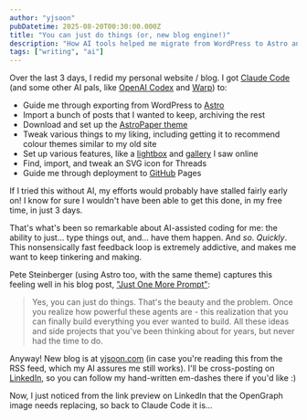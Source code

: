 ```yaml
---
author: "yjsoon"
pubDatetime: 2025-08-20T00:30:00.000Z
title: "You can just do things (or, new blog engine!)"
description: "How AI tools helped me migrate from WordPress to Astro and completely rebuild my personal website in 3 days."
tags: ["writing", "ai"]
---
```



Over the last 3 days, I redid my personal website / blog. I got [Claude Code](https://claude.ai/code) (and some other AI pals, like [OpenAI Codex](https://openai.com/codex/) and [Warp](https://www.warp.dev/)) to:

- Guide me through exporting from WordPress to [Astro](https://astro.build)
- Import a bunch of posts that I wanted to keep, archiving the rest
- Download and set up the [AstroPaper theme](https://github.com/satnaing/astro-paper)
- Tweak various things to my liking, including getting it to recommend colour themes similar to my old site
- Set up various features, like a [lightbox](https://eikowagenknecht.de/posts/build-your-own-lightbox-component-for-astro/) and [gallery](https://react-photo-album.com/) I saw online
- Find, import, and tweak an SVG icon for Threads
- Guide me through deployment to [GitHub](https://github.com/yjsoon/blog) Pages

If I tried this without AI, my efforts would probably have stalled fairly early on! I know for sure I wouldn't have been able to get this done, in my free time, in just 3 days.

That's what's been so remarkable about AI-assisted coding for me: the ability to just... type things out, and... have them happen. And _so_. _Quickly_. This nonsensically fast feedback loop is extremely addictive, and makes me want to keep tinkering and making.

Pete Steinberger (using Astro too, with the same theme) captures this feeling well in his blog post, ["Just One More Prompt"](https://steipete.me/posts/just-one-more-prompt):

> Yes, you can just do things. That's the beauty and the problem. Once you realize how powerful these agents are - this realization that you can finally build everything you ever wanted to build. All these ideas and side projects that you've been thinking about for years, but never had the time to do.

Anyway! New blog is at [yjsoon.com](https://yjsoon.com) (in case you're reading this from the RSS feed, which my AI assures me still works). I'll be cross-posting on [LinkedIn](https://www.linkedin.com/in/yjsoon/), so you can follow my hand-written em-dashes there if you'd like :)

Now, I just noticed from the link preview on LinkedIn that the OpenGraph image needs replacing, so back to Claude Code it is...

<ImageWithModal src={ogPreview} alt="OpenGraph image preview showing the need for replacement" title="OpenGraph image preview showing the need for replacement" />

